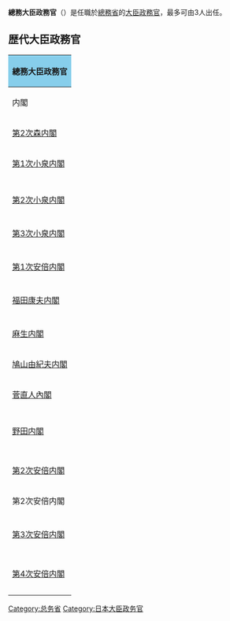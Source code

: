 {{Unreferenced|time=2020-06-30T01:13:26+00:00}}
'''總務大臣政務官'''（{{Lang|ja|総務大臣政務官}}）是任職於[[總務省|總務省]]的[[大臣政務官|大臣政務官]]，最多可由3人出任。

== 歴代大臣政務官 ==
{| class="wikitable"
! colspan="6" style="background-color:skyblue;" |總務大臣政務官
|-
! colspan="2" |内閣
! colspan="3" |姓名
!任期
|-
|[[第2次森内閣|第2次森内閣]]
|[[第2次森内閣_(改造_中央省庁再編後)|改造内閣（中央省庁再編後）]]
|[[滝実|滝実]]
|[[山名靖英|山名靖英]]
|[[景山俊太郎|景山俊太郎]]
|2001年1月6日 - 2001年4月26日
|-
| colspan="2" rowspan="3" |[[第1次小泉内閣|第1次小泉内閣]]
| rowspan="2" |[[新藤義孝|新藤義孝]]
| rowspan="2" |山名靖英
|景山俊太郎
|2001年5月7日 - 2001年9月21日
|-
| rowspan="2" |[[山内俊夫|山内俊夫]]
|2001年9月21日 - 2002年1月8日
|-
|[[河野太郎|河野太郎]]
|滝実
|2002年1月8日 - 2002年9月30日
|-
| style="border-top:hidden;" |
|[[第1次小泉内閣_(第1次改造)|第1次改造内閣]]
|[[岩永峯一|岩永峯一]]
|[[吉田六左ェ門|吉田六左ェ門]]
|[[岸宏一|岸宏一]]
|2002年10月4日 - 2003年9月22日
|-
| style="border-top:hidden;" |
|[[第1次小泉内閣_(第2次改造)|第2次改造内閣]]
|吉田六左ェ門
|[[平沢勝栄|平沢勝栄]]
|[[世耕弘成|世耕弘成]]
|2003年9月25日 - 2003年11月19日
|-
| colspan="2" rowspan="3" |[[第2次小泉内閣|第2次小泉内閣]]
| rowspan="3" |[[松本純|松本純]]
|平沢勝栄
| rowspan="3" |世耕弘成
|2003年11月20日 - 2004年4月2日
|-
|（欠員）
|2004年4月3日 - 2004年4月5日
|-
|[[小西理|小西理]]
|2004年4月6日 - 2004年9月27日
|-
| style="border-top:hidden;" |
|[[第2次小泉内閣_(改造)|改造内閣]]
|[[増原義剛|増原義剛]]
|松本純
|[[山本保|山本保]]
|2004年9月30日 - 2005年9月21日
|-
| colspan="2" |[[第3次小泉内閣|第3次小泉内閣]]
|増原義剛
|松本純
|山本保
|2005年9月22日 - 2005年10月31日
|-
| style="border-top:hidden;" |
|[[第3次小泉内閣_(改造)|改造内閣]]
|[[上川陽子|上川陽子]]
|[[桜井郁三|桜井郁三]]
|[[古屋範子|古屋範子]]
|2005年11月2日 - 2006年9月26日
|-
| colspan="2" |[[第1次安倍内閣|第1次安倍内閣]]
|[[谷口和史|谷口和史]]
|[[土屋正忠|土屋正忠]]
|[[河合常則|河合常則]]
|2006年9月27日 - 2007年8月27日
|-
| style="border-top:hidden;" |
|[[第1次安倍内閣_(改造)|第1次改造内閣]]
|[[岡本芳郎|岡本芳郎]]
|[[秋葉賢也|秋葉賢也]]
|[[二之湯智|二之湯智]]
|2007年8月29日 - 2007年9月26日
|-
| colspan="2" |[[福田康夫内閣|福田康夫内閣]]
|岡本芳郎
|秋葉賢也
|二之湯智
|2007年9月27日 - 2008年8月2日
|-
| style="border-top:hidden;" |
|[[福田康夫内閣_(改造)|改造内閣]]
|[[坂本哲志|坂本哲志]]
|[[鈴木淳司|鈴木淳司]]
|[[中村博彦|中村博彦]]
|2008年8月6日 - 2008年9月24日
|-
| colspan="2" |[[麻生内閣|麻生内閣]]
|坂本哲志
|鈴木淳司
|中村博彦
|2008年9月29日 - 2009年9月16日
|-
| colspan="2" |[[鳩山由紀夫内閣|鳩山由紀夫内閣]]
|[[小川淳也|小川淳也]]
|[[階猛|階猛]]
|[[長谷川憲正|長谷川憲正]]
|2009年9月18日 - 2010年6月8日
|-
| colspan="2" |[[菅直人內閣|菅直人內閣]]
|小川淳也
|階猛
|長谷川憲正
|2010年6月9日 - 2010年9月17日
|-
| style="border-top:hidden;" |
|[[菅直人內閣_(第1次改造)|第1次改造内閣]]
|[[内山晃|内山晃]]
|[[逢坂誠二|逢坂誠二]]
|[[森田高|森田高]]
|2010年9月21日 - 2011年1月14日
|-
| rowspan="2" style="border-top:hidden;" |
| rowspan="2" |[[菅直人內閣_(第2次改造)|第2次改造内閣]]
|内山晃
| rowspan="2" |逢坂誠二
| rowspan="2" |森田高
|2011年1月18日 - 2011年6月27日
|-
|[[浜田和幸|浜田和幸]]
|2011年6月27日 - 2011年9月2日
|-
| colspan="2" |[[野田内閣|野田内閣]]
|[[福田昭夫|福田昭夫]]
|[[主濱了|主濱了]]
|森田高
|2011年9月5日 - 2012年1月13日
|-
| rowspan="3" style="border-top:hidden;" |
| rowspan="3" |[[野田内閣_(第1次改造)|第1次改造内閣]]
| rowspan="3" |福田昭夫
|主濱了
| rowspan="3" |森田高
|2012年1月13日 - 2012年4月4日
|-
|（欠員）
|2012年4月5日
|-
|[[加賀谷健|加賀谷健]]
|2012年4月6日 - 2012年6月4日
|-
| rowspan="3" style="border-top:hidden;" |
| rowspan="3" |[[野田内閣_(第2次改造)|第2次改造内閣]]
|福田昭夫
| rowspan="3" |加賀谷健
| rowspan="3" |森田高
|2012年6月4日 - 2012年6月27日
|-
|（欠員）
|2012年6月28日 - 2012年7月6日
|-
|[[稲見哲男|稲見哲男]]
|2012年7月6日 - 2012年10月1日
|-
| style="border-top:hidden;" |
|[[野田内閣_(第3次改造)|第3次改造内閣]]
|稲見哲男
|[[石津政雄|石津政雄]]
|森田高
|2012年10月1日 - 2012年12月26日
|-
| colspan="2" |[[第2次安倍内閣|第2次安倍内閣]]
|[[橘慶一郎|橘慶一郎]]
|[[片山さつき|片山さつき]]
|[[北村茂男|北村茂男]]
|2012年12月26日 - 2013年9月30日
|-
| colspan="2" |第2次安倍内閣
|[[松本文明|松本文明]]
|[[藤川政人|藤川政人]]
|[[伊藤忠彦|伊藤忠彦]]
|2013年9月30日 - 2014年9月3日
|-
| style="border-top:hidden;" |
|[[第2次安倍内閣_(改造)|改造内閣]]
|[[武藤容治|武藤容治]]
|[[赤間二郎|赤間二郎]]
|[[長谷川岳|長谷川岳]]
|2014年9月4日 - 2014年12月24日
|-
| colspan="2" |[[第3次安倍内閣|第3次安倍内閣]]
|武藤容治
|赤間二郎
|長谷川岳
|2014年12月25日 -2015年10月9日
|-
| style="border-top:hidden;" |
|[[第3次安倍内閣_(第1次改造)|第1次改造内閣]]
|[[輿水恵一|輿水恵一]]
|[[森屋宏|森屋宏]]
|[[古賀篤|古賀篤]]
|2015年10月9日 - 2016年8月5日
|-
| style="border-top:hidden;" |
|[[第3次安倍内閣_(第2次改造)|第2次改造内閣]]
|[[冨樫博之|冨樫博之]]
|[[金子恵美_(1978年生の政治家)|金子恵美]]
|[[島田三郎_(参議院議員)|島田三郎]]
|2016年8月5日 - 2017年8月7日
|-
| style="border-top:hidden;" |
|[[第3次安倍内閣_(第3次改造)|第3次改造内閣]]
|[[小倉將信|小倉將信]]
|[[山田修路|山田修路]]
|[[小林史明|小林史明]]
|2017年8月7日 - 2017年11月2日
|-
| colspan="2" |[[第4次安倍内閣|第4次安倍内閣]]
|小倉將信
|山田修路
|小林史明
|2017年11月2日 -2018年10月4日
|-
| style="border-top:hidden;" |
|[[第4次安倍内閣_(改造)#大臣政務官|第4次改造内閣]]
|[[大西英男|大西英男]]
|[[國重徹|國重徹]]
|[[古賀友一郎|古賀友一郎]]
|2018年10月4日 - 2019年9月13日
|-
| style="border-top:hidden;" |
|[[第4次安倍内閣_(再改造)#大臣政務官|第4次再改造内閣]]
|[[木村弥生|木村弥生]]
|[[斎藤洋明|斎藤洋明]]
|[[進藤金日子|進藤金日子]]
|2019年9月13日 -
|}

[[Category:总务省|Category:总务省]]
[[Category:日本大臣政务官|Category:日本大臣政务官]]
